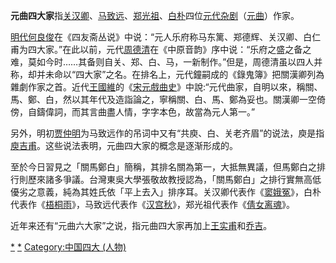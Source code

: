 {{Not|元四家|金元四大家}}
'''元曲四大家'''指[[关汉卿|关汉卿]]、[[马致远|马致远]]、[[郑光祖|郑光祖]]、[[白朴|白朴]]四位[[元代|元代]][[杂剧|杂剧]]（[[元曲|元曲]]）作家。

[[明代|明代]][[何良俊|何良俊]]在《四友斋丛说》中说：“元人乐府称马东篱、郑德辉、关汉卿、白仁甫为四大家。”在此以前，元代[[周德清|周德清]]在《中原音韵》序中说：“乐府之盛之备之难，莫如今时……其备则自关、郑、白、马，一新制作。”但是，周德清虽以四人并称，却并未命以“四大家”之名。在排名上，元代鐘嗣成的《錄鬼簿》把關漢卿列為雜劇作家之首。近代[[王國維|王國維]]的《[[宋元戲曲史|宋元戲曲史]]》中說:“元代曲家，自明以來，稱關、馬、鄭、白，然以其年代及造詣論之，寧稱關、白、馬、鄭為妥也。關漢卿一空倚傍，自鑄偉詞，而其言曲盡人情，字字本色，故當為元人第一。” 

另外，明初[[贾仲明|贾仲明]]为马致远作的吊词中又有“共庾、白、关老齐眉”的说法，庾是指[[庾吉甫|庾吉甫]]。这些说法表明，元曲四大家的概念是逐渐形成的。

至於今日習見之「關馬鄭白」簡稱，其排名關為第一，大抵無異議，但馬鄭白之排行則歷來諸多爭議。台灣東吳大學張敬故教授認為，「關馬鄭白」之排行實無高低優劣之意義，純為其姓氏依「平上去入」排序耳。关汉卿代表作《[[窦娥冤|窦娥冤]]》，白朴代表作《[[梧桐雨|梧桐雨]]》，马致远代表作《[[汉宫秋|汉宫秋]]》，郑光祖代表作《[[倩女离魂|倩女离魂]]》。

近年来还有“元曲六大家”之说，指元曲四大家再加上[[王实甫|王实甫]]和[[乔吉|乔吉]]。

{{元曲四大家}}


[[Category:元朝作家|*]]
[[Category:元曲|*]]
[[Category:中国四大_(人物)|Category:中国四大 (人物)]]